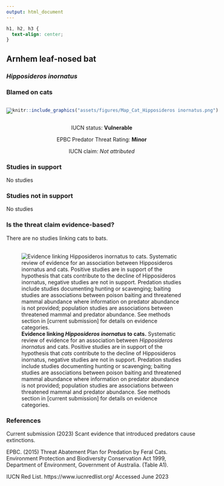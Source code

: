 ```yaml
---
output: html_document
---
```

```css
h1, h2, h3 {
  text-align: center;
}
```

## **Arnhem leaf-nosed bat**
### *Hipposideros inornatus*
### Blamed on cats

:::: {style="display: flex;"}

[![](assets/photos/Hipposideros inornatus.png)](https://www.inaturalist.org/photos/158810985?size=original)

::: {}

:::

::: {}
  ```r
  knitr::include_graphics("assets/figures/Map_Cat_Hipposideros inornatus.png")
  ```
:::

::::
<center>
IUCN status: **Vulnerable**

EPBC Predator Threat Rating: **Minor**

IUCN claim: *Not attributed*

</center>

### Studies in support

No studies

### Studies not in support

No studies

### Is the threat claim evidence-based?

There are no studies linking cats to bats.
<br>
<br>

![**Evidence linking *Hipposideros inornatus* to cats.** Systematic review of evidence for an association between *Hipposideros inornatus* and cats. Positive studies are in support of the hypothesis that *cats* contribute to the decline of Hipposideros inornatus, negative studies are not in support. Predation studies include studies documenting hunting or scavenging; baiting studies are associations between poison baiting and threatened mammal abundance where information on predator abundance is not provided; population studies are associations between threatened mammal and predator abundance. See methods section in [current submission] for details on evidence categories.](assets/figures/Main_Evidence_Cat_Hipposideros inornatus.png)

### References



Current submission (2023) Scant evidence that introduced predators cause extinctions.

EPBC. (2015) Threat Abatement Plan for Predation by Feral Cats. Environment Protection and Biodiversity Conservation Act 1999, Department of Environment, Government of Australia. (Table A1).

IUCN Red List. https://www.iucnredlist.org/ Accessed June 2023

